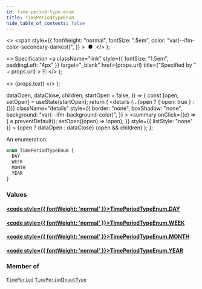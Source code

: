 ```yaml
---
id: time-period-type-enum
title: TimePeriodTypeEnum
hide_table_of_contents: false
---
```


  <>
    <span
      style={{
        fontWeight: "normal",
        fontSize: ".5em",
        color: "var(--ifm-color-secondary-darkest)",
      }}
    >
      &nbsp;●&nbsp;
    </span>
  </>
);

  <>
    Specification
    <a
      className="link"
      style={{ fontSize: "1.5em", paddingLeft: "4px" }}
      target="\_blank"
      href={props.url}
      title={"Specified by " + props.url}
    >
      ⎘
    </a>
  </>
);

  <>
    <span className={props.class}>{props.text}</span>
  </>
);


  dataOpen,
  dataClose,
  children,
  startOpen = false,
}) => {
  const [open, setOpen] = useState(startOpen);
  return (
    <details
      {...(open ? { open: true } : {})}
      className="details"
      style={{
        border: "none",
        boxShadow: "none",
        background: "var(--ifm-background-color)",
      }}
    >
      <summary
        onClick={(e) => {
          e.preventDefault();
          setOpen((open) => !open);
        }}
        style={{ listStyle: "none" }}
      >
        {open ? dataOpen : dataClose}
      </summary>
      {open && children}
    </details>
  );
};

An enumeration.

```graphql
enum TimePeriodTypeEnum {
  DAY
  WEEK
  MONTH
  YEAR
}
```

### Values

#### [<code style={{ fontWeight: 'normal' }}>TimePeriodTypeEnum.<b>DAY</b></code>](#)

>

#### [<code style={{ fontWeight: 'normal' }}>TimePeriodTypeEnum.<b>WEEK</b></code>](#)

>

#### [<code style={{ fontWeight: 'normal' }}>TimePeriodTypeEnum.<b>MONTH</b></code>](#)

>

#### [<code style={{ fontWeight: 'normal' }}>TimePeriodTypeEnum.<b>YEAR</b></code>](#)

>

### Member of

[`TimePeriod`](../../../api-reference/miscellaneous/objects/time-period) <Badge class="badge badge--secondary" text="object"/><Bullet />[`TimePeriodInputType`](../../../api-reference/miscellaneous/inputs/time-period-input-type) <Badge class="badge badge--secondary" text="input"/>
